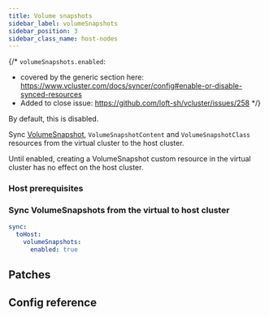 ```yaml
---
title: Volume snapshots
sidebar_label: volumeSnapshots
sidebar_position: 3
sidebar_class_name: host-nodes
---
```



<TenancySupport hostNodes="true" />

{/*
`volumeSnapshots.enabled`:
- covered by the generic section here: https://www.vcluster.com/docs/syncer/config#enable-or-disable-synced-resources
- Added to close issue: https://github.com/loft-sh/vcluster/issues/258
*/}

By default, this is disabled.

Sync [VolumeSnapshot](https://kubernetes.io/docs/concepts/storage/volume-snapshots/), `VolumeSnapshotContent` and `VolumeSnapshotClass` resources from the virtual cluster to the host cluster.

Until enabled, creating a VolumeSnapshot custom resource in the virtual cluster has no effect on the host cluster.

### Host prerequisites

<Prereqs/>

### Sync VolumeSnapshots from the virtual to host cluster

```YAML
sync:
  toHost:
    volumeSnapshots:
      enabled: true
```

## Patches

<Patches resource="volumeSnapshots" path="metadata.annotations[*]" direction="toHost" />

## Config reference

<EnableSwitch/>
